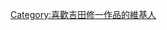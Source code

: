 {{Userbox
  |border-c = #000000
  |border-s = 1
  |id-c     = #cc0000
  |id-s     = 
  |id-fc    = #ffffff
  |info-c   = #ffffff
  |info-s   = 10
  |info-fc  = #000000
  |id       = {{lang|ja|吉田<br>修一}}
  |info     = 這個用戶喜歡'''[[吉田修一]]'''的作品。
}}

[[Category:喜歡吉田修一作品的維基人]]